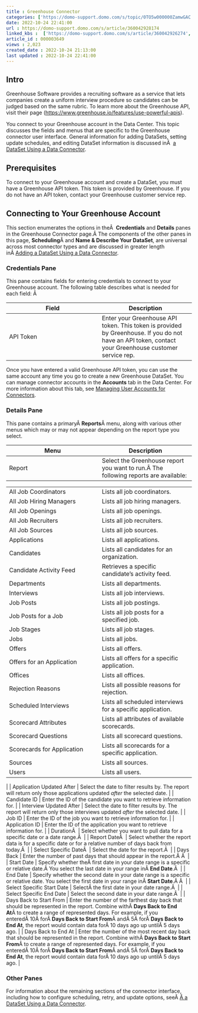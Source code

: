 ```yaml
---
title : Greenhouse Connector
categories: ['https://domo-support.domo.com/s/topic/0TO5w000000ZamwGAC']
date: 2022-10-24 22:41:00
url : https://domo-support.domo.com/s/article/360042928174
linked_kbs :  ['https://domo-support.domo.com/s/article/360042926274', 'https://domo-support.domo.com/s/article/360042928174', 'https://domo-support.domo.com/s/knowledge-base', 'https://domo-support.domo.com/s/article/360042925494', 'https://domo-support.domo.com/s/article/360043429953', 'https://domo-support.domo.com/s/article/360042926054', 'https://domo-support.domo.com/s/article/360043429933', 'https://domo-support.domo.com/s/article/360043429693', 'https://domo-support.domo.com/s/topic/0TO5w000000ZamwGAC', 'https://domo-support.domo.com/s/article/360043429913']
article_id : 000003649
views : 2,023
created_date : 2022-10-24 21:13:00
last updated : 2022-10-24 22:41:00
---
```




Intro
-----


Greenhouse Software provides a recruiting software as a service that lets companies create a uniform interview procedure so candidates can be judged based on the same rubric. To learn more about the Greenhouse API, visit their page ([https://www.greenhouse.io/features/use-powerful-apis](https://www.greenhouse.io/features/use-powerful-apis "https://www.greenhouse.io/features/use-powerful-apis")).


You connect to your Greenhouse account in the Data Center. This topic discusses the fields and menus that are specific to the Greenhouse connector user interface. General information for adding DataSets, setting update schedules, and editing DataSet information is discussed inÂ  [a DataSet Using a Data Connector](..\adding_a_dataset_using_a_connector\index.html "Adding a DataSet Using a Data Connector").


Prerequisites
-------------


To connect to your Greenhouse account and create a DataSet, you must have a Greenhouse API token. This token is provided by Greenhouse. If you do not have an API token, contact your Greenhouse customer service rep.


Connecting to Your Greenhouse Account
-------------------------------------


This section enumerates the options in theÂ  **Credentials** and **Details** panes in the Greenhouse Connector page.Â The components of the other panes in this page, **Scheduling**Â and **Name & Describe Your DataSet**, are universal across most connector types and are discussed in greater length inÂ [Adding a DataSet Using a Data Connector](..\adding_a_dataset_using_a_connector\index.html "Adding a DataSet Using a Data Connector").


### Credentials Pane


This pane contains fields for entering credentials to connect to your Greenhouse account. The following table describes what is needed for each field: Â 




| Field | Description |
| --- | --- |
| API Token | Enter your Greenhouse API token. This token is provided by Greenhouse. If you do not have an API token, contact your Greenhouse customer service rep. |


Once you have entered a valid Greenhouse API token, you can use the same account any time you go to create a new Greenhouse DataSet. You can manage connector accounts in the **Accounts** tab in the Data Center. For more information about this tab, see [Managing User Accounts for Connectors](..\managing_user_accounts_for_connectors\index.html "Managing User Accounts for Connectors").


### Details Pane


This pane contains a primaryÂ **Reports**Â menu, along with various other menus which may or may not appear depending on the report type you select.




| Menu | Description |
| --- | --- |
| Report | Select the Greenhouse report you want to run.Â The following reports are available:

|  |  |
| --- | --- |
| All Job Coordinators | Lists all job coordinators. |
| All Job Hiring Managers | Lists all job hiring managers. |
| All Job Openings | Lists all job openings. |
| All Job Recruiters | Lists all job recruiters. |
| All Job Sources | Lists all job sources. |
| Applications | Lists all applications. |
| Candidates | Lists all candidates for an organization. |
| Candidate Activity Feed | Retrieves a specific candidate's activity feed. |
| Departments | Lists all departments. |
| Interviews | Lists all job interviews. |
| Job Posts | Lists all job postings. |
| Job Posts for a Job | Lists all job posts for a specified job. |
| Job Stages | Lists all job stages. |
| Jobs | Lists all jobs. |
| Offers | Lists all offers. |
| Offers for an Application | Lists all offers for a specific application. |
| Offices | Lists all offices. |
| Rejection Reasons | Lists all possible reasons for rejection. |
| Scheduled Interviews | Lists all scheduled interviews for a specific application. |
| Scorecard Attributes | Lists all attributes of available scorecards. |
| Scorecard Questions | Lists all scorecard questions. |
| Scorecards for Application | Lists all scorecards for a specific application. |
| Sources | Lists all sources. |
| Users | Lists all users. |

 |
| Application Updated After | Select the date to filter results by. The report will return only those applications updated *after* the selected date. |
| Candidate ID | Enter the ID of the candidate you want to retrieve information for. |
| Interview Updated After | Select the date to filter results by. The report will return only those interviews updated *after* the selected date. |
| Job ID | Enter the ID of the job you want to retrieve information for. |
| Application ID | Enter the ID of the application you want to retrieve information for. |
| DurationÂ  | Select whether you want to pull data for a specific date or a date range.Â  |
| Report DateÂ  | Select whether the report data is for a specific date or for a relative number of days back from today.Â  |
| Select Specific DateÂ  | Select the date for the report.Â  |
| Days Back | Enter the number of past days that should appear in the report.Â Â  |
| Start Date | Specify whether theÂ first date in your date range is a specific or relative date.Â You select the last date in your range inÂ **End Date**.Â  |
| End Date | Specify whether the second date in your date range is a specific or relative date. You select the first date in your range inÂ **Start Date**.Â Â  |
| Select Specific Start Date | SelectÂ the first date in your date range.Â  |
| Select Specific End Date | Select the second date in your date range.Â  |
| Days Back to Start From | Enter the number of the farthest day back that should be represented in the report. Combine withÂ **Days Back to End At**Â to create a range of represented days.
For example, if you enteredÂ 10Â forÂ **Days Back to Start From**Â andÂ 5Â forÂ **Days Back to End At**, the report would contain data forÂ 10 days ago up untilÂ 5 days ago. |
| Days Back to End At | Enter the number of the most recent day back that should be represented in the report. Combine withÂ **Days Back to Start From**Â to create a range of represented days.
For example, if you enteredÂ 10Â forÂ **Days Back to Start From**Â andÂ 5Â forÂ **Days Back to End At**, the report would contain data forÂ 10 days ago up untilÂ 5 days ago. |


### Other Panes


For information about the remaining sections of the connector interface, including how to configure scheduling, retry, and update options, seeÂ [Â a DataSet Using a Data Connector](..\adding_a_dataset_using_a_connector\index.html "Adding a DataSet Using a Data Connector").